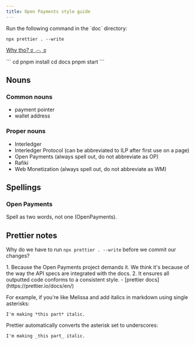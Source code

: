 ```yaml
---
title: Open Payments style guide
---
```



<Card title="Before committing changes" icon="star">
Run the following command in the `doc` directory:

```
npx prettier . --write
```
[Why tho? ಠ╭╮ಠ](#prettier-notes)
</Card>

<Card title="After a Starlight upgrade" icon="star">
```
cd <to project folder>
pnpm install
cd docs
pnpm start
```
</Card>

## Nouns

### Common nouns

- payment pointer
- wallet address

### Proper nouns

- Interledger
- Interledger Protocol (can be abbreviated to ILP after first use on a page)
- Open Payments (always spell out, do not abbreviate as OP)
- Rafiki
- Web Monetization (always spell out, do not abbreviate as WM)

## Spellings

### Open Payments

Spell as two words, not one (OpenPayments).

## Prettier notes

Why do we have to run `npx prettier . --write` before we commit our changes?

<Steps>
1. Because the Open Payments project demands it. We think it's because of the way the API specs are integrated with the docs.
2. It ensures all outputted code conforms to a consistent style. - [prettier docs](https://prettier.io/docs/en/)
</Steps>

For example, if you're like Melissa and add italics in markdown using single asterisks:

```
I'm making *this part* italic.
```

Prettier automatically converts the asterisk set to underscores:

```
I'm making _this part_ italic.
```
